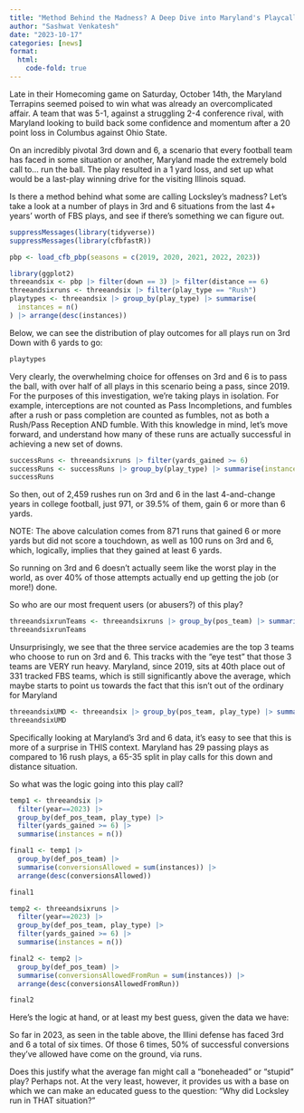 ```yaml
---
title: "Method Behind the Madness? A Deep Dive into Maryland's Playcalling Mindset"
author: "Sashwat Venkatesh"
date: "2023-10-17"
categories: [news]
format:
  html:
    code-fold: true
---
```

Late in their Homecoming game on Saturday, October 14th, the Maryland Terrapins seemed poised to win what was already an overcomplicated affair. A team that was 5-1, against a struggling 2-4 conference rival, with Maryland looking to build back some confidence and momentum after a 20 point loss in Columbus against Ohio State.

On an incredibly pivotal 3rd down and 6, a scenario that every football team has faced in some situation or another, Maryland made the extremely bold call to... run the ball. The play resulted in a 1 yard loss, and set up what would be a last-play winning drive for the visiting Illinois squad.

Is there a method behind what some are calling Locksley's madness? Let's take a look at a number of plays in 3rd and 6 situations from the last 4+ years' worth of FBS plays, and see if there's something we can figure out.

```r
suppressMessages(library(tidyverse))
suppressMessages(library(cfbfastR))

pbp <- load_cfb_pbp(seasons = c(2019, 2020, 2021, 2022, 2023))
```

```r
library(ggplot2)
threeandsix <- pbp |> filter(down == 3) |> filter(distance == 6)
threeandsixruns <- threeandsix |> filter(play_type == "Rush")
playtypes <- threeandsix |> group_by(play_type) |> summarise(
  instances = n()
) |> arrange(desc(instances))

```


Below, we can see the distribution of play outcomes for all plays run on 3rd Down with 6 yards to go:
```r
playtypes
```
Very clearly, the overwhelming choice for offenses on 3rd and 6 is to pass the ball, with over half of all plays in this scenario being a pass, since 2019. For the purposes of this investigation, we're taking plays in isolation. For example, interceptions are not counted as Pass Incompletions, and fumbles after a rush or pass completion are counted as fumbles, not as both a Rush/Pass Reception AND fumble. With this knowledge in mind, let's move forward, and understand how many of these runs are actually successful in achieving a new set of downs.

```r
successRuns <- threeandsixruns |> filter(yards_gained >= 6)
successRuns <- successRuns |> group_by(play_type) |> summarise(instances=n())
successRuns
```

So then, out of 2,459 rushes run on 3rd and 6 in the last 4-and-change years in college football, just 971, or 39.5% of them, gain 6 or more than 6 yards.

NOTE: The above calculation comes from 871 runs that gained 6 or more yards but did not score a touchdown, as well as 100 runs on 3rd and 6, which, logically, implies that they gained at least 6 yards.

So running on 3rd and 6 doesn't actually seem like the worst play in the world, as over 40% of those attempts actually end up getting the job (or more!) done.

So who are our most frequent users (or abusers?) of this play?

```r
threeandsixrunTeams <- threeandsixruns |> group_by(pos_team) |> summarise(instances = n()) |> arrange(desc(instances))
threeandsixrunTeams
```

Unsurprisingly, we see that the three service academies are the top 3 teams who choose to run on 3rd and 6. This tracks with the "eye test" that those 3 teams are VERY run heavy. Maryland, since 2019, sits at 40th place out of 331 tracked FBS teams, which is still significantly above the average, which maybe starts to point us towards the fact that this isn't out of the ordinary for Maryland

```r
threeandsixUMD <- threeandsix |> group_by(pos_team, play_type) |> summarise(instances = n()) |> filter(pos_team == "Maryland")
threeandsixUMD
```
Specifically looking at Maryland's 3rd and 6 data, it's easy to see that this is more of a surprise in THIS context. Maryland has 29 passing plays as compared to 16 rush plays, a 65-35 split in play calls for this down and distance situation.

So what was the logic going into this play call?

```r
temp1 <- threeandsix |> 
  filter(year==2023) |> 
  group_by(def_pos_team, play_type) |>
  filter(yards_gained >= 6) |>
  summarise(instances = n())

final1 <- temp1 |> 
  group_by(def_pos_team) |> 
  summarise(conversionsAllowed = sum(instances)) |> 
  arrange(desc(conversionsAllowed))

final1
```


```r
temp2 <- threeandsixruns |> 
  filter(year==2023) |> 
  group_by(def_pos_team, play_type) |>
  filter(yards_gained >= 6) |>
  summarise(instances = n())

final2 <- temp2 |> 
  group_by(def_pos_team) |> 
  summarise(conversionsAllowedFromRun = sum(instances)) |> 
  arrange(desc(conversionsAllowedFromRun))

final2
```

Here's the logic at hand, or at least my best guess, given the data we have:

So far in 2023, as seen in the table above, the Illini defense has faced 3rd and 6 a total of six times. Of those 6 times, 50% of successful conversions they've allowed have come on the ground, via runs.

Does this justify what the average fan might call a "boneheaded" or "stupid" play? Perhaps not. At the very least, however, it provides us with a base on which we can make an educated guess to the question: "Why did Locksley run in THAT situation?"